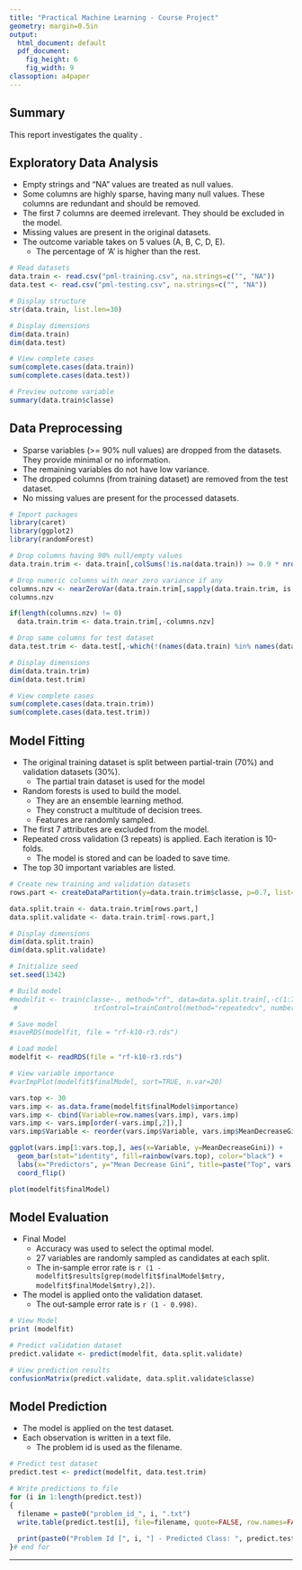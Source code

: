 ```yaml
---
title: "Practical Machine Learning - Course Project"
geometry: margin=0.5in
output:
  html_document: default
  pdf_document:
    fig_height: 6
    fig_width: 9
classoption: a4paper
---
```


## Summary
This report investigates the quality . 


## Exploratory Data Analysis
* Empty strings and "NA" values are treated as null values.
* Some columns are highly sparse, having many null values. These columns are redundant and should be removed.
* The first 7 columns are deemed irrelevant. They should be excluded in the model.
* Missing values are present in the original datasets.
* The outcome variable takes on 5 values (A, B, C, D, E).
    + The percentage of 'A' is higher than the rest.

```r

# Read datasets
data.train <- read.csv("pml-training.csv", na.strings=c("", "NA"))
data.test <- read.csv("pml-testing.csv", na.strings=c("", "NA"))

# Display structure
str(data.train, list.len=30)

# Display dimensions
dim(data.train)
dim(data.test)

# View complete cases
sum(complete.cases(data.train))
sum(complete.cases(data.test))

# Preview outcome variable
summary(data.train$classe)
```

## Data Preprocessing
* Sparse variables (>= 90% null values) are dropped from the datasets. They provide minimal or no information.
* The remaining variables do not have low variance. 
* The dropped columns (from training dataset) are removed from the test dataset.
* No missing values are present for the processed datasets.

```r

# Import packages
library(caret)
library(ggplot2)
library(randomForest)

# Drop columns having 90% null/empty values
data.train.trim <- data.train[,colSums(!is.na(data.train)) >= 0.9 * nrow(data.train)]

# Drop numeric columns with near zero variance if any
columns.nzv <- nearZeroVar(data.train.trim[,sapply(data.train.trim, is.numeric)])
columns.nzv

if(length(columns.nzv) != 0)
  data.train.trim <- data.train.trim[,-columns.nzv]

# Drop same columns for test dataset
data.test.trim <- data.test[,-which(!(names(data.train) %in% names(data.train.trim)))]

# Display dimensions
dim(data.train.trim)
dim(data.test.trim)

# View complete cases
sum(complete.cases(data.train.trim))
sum(complete.cases(data.test.trim))
```

## Model Fitting
* The original training dataset is split between partial-train (70%) and validation datasets (30%).
    + The partial train dataset is used for the model
* Random forests is used to build the model.
    + They are an ensemble learning method.
    + They construct a multitude of decision trees.
    + Features are randomly sampled.
* The first 7 attributes are excluded from the model.
* Repeated cross validation (3 repeats) is applied. Each iteration is 10-folds.
    + The model is stored and can be loaded to save time.  
* The top 30 important variables are listed.

```r

# Create new training and validation datasets
rows.part <- createDataPartition(y=data.train.trim$classe, p=0.7, list=FALSE)

data.split.train <- data.train.trim[rows.part,]
data.split.validate <- data.train.trim[-rows.part,]

# Display dimensions
dim(data.split.train)
dim(data.split.validate)

# Initialize seed
set.seed(1342)

# Build model
#modelfit <- train(classe~., method="rf", data=data.split.train[,-c(1:7)], trace = TRUE, 
 #                   trControl=trainControl(method="repeatedcv", number=10, repeats=3))

# Save model
#saveRDS(modelfit, file = "rf-k10-r3.rds")

# Load model
modelfit <- readRDS(file = "rf-k10-r3.rds")

# View variable importance
#varImpPlot(modelfit$finalModel, sort=TRUE, n.var=20)

vars.top <- 30
vars.imp <- as.data.frame(modelfit$finalModel$importance)
vars.imp <- cbind(Variable=row.names(vars.imp), vars.imp)
vars.imp <- vars.imp[order(-vars.imp[,2]),]
vars.imp$Variable <- reorder(vars.imp$Variable, vars.imp$MeanDecreaseGini)

ggplot(vars.imp[1:vars.top,], aes(x=Variable, y=MeanDecreaseGini)) + 
  geom_bar(stat="identity", fill=rainbow(vars.top), color="black") + 
  labs(x="Predictors", y="Mean Decrease Gini", title=paste("Top", vars.top, "important variables")) +
  coord_flip()

plot(modelfit$finalModel)
```

## Model Evaluation
* Final Model
    + Accuracy was used to select the optimal model.
    + 27 variables are randomly sampled as candidates at each split. 
    + The in-sample error rate is `r (1 - modelfit$results[grep(modelfit$finalModel$mtry, modelfit$finalModel$mtry),2])`.
* The model is applied onto the validation dataset.
    + The out-sample error rate is `r (1 - 0.998)`.

```r
# View Model
print (modelfit)

# Predict validation dataset
predict.validate <- predict(modelfit, data.split.validate)

# View prediction results
confusionMatrix(predict.validate, data.split.validate$classe)
```

## Model Prediction
* The model is applied on the test dataset.
* Each observation is written in a text file.
    + The problem id is used as the filename.

```r

# Predict test dataset
predict.test <- predict(modelfit, data.test.trim)

# Write predictions to file
for (i in 1:length(predict.test))
{
  filename = paste0("problem_id_", i, ".txt")
  write.table(predict.test[i], file=filename, quote=FALSE, row.names=FALSE, col.names=FALSE)
  
  print(paste0("Problem Id [", i, "] - Predicted Class: ", predict.test[i]))
}# end for

```

*****
